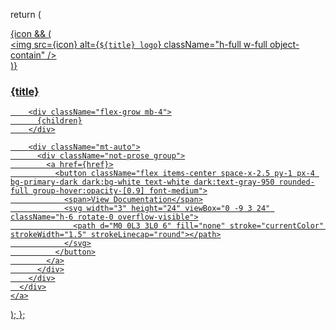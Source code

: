   return (
    <a href={href} className="block font-normal group relative my-2 ring-2 ring-transparent rounded-2xl bg-white dark:bg-background-dark border border-gray-950/10 dark:border-white/10 overflow-hidden w-full cursor-pointer hover:!border-primary dark:hover:!border-primary-light">
      <div className="px-6 py-5 relative flex flex-col h-full">
        <div className="flex flex-col items-start mb-4">
          {icon && (
            <div className="h-8 w-8 mb-3">
              <img
                src={icon}
                alt={`${title} logo`}
                className="h-full w-full object-contain"
              />
            </div>
          )}
          <h3 className="text-lg font-semibold text-gray-900 dark:text-gray-100">
            {title}
          </h3>
        </div>

        <div className="flex-grow mb-4">
          {children}
        </div>

        <div className="mt-auto">
          <div className="not-prose group">
            <a href={href}>
              <button className="flex items-center space-x-2.5 py-1 px-4 bg-primary-dark dark:bg-white text-white dark:text-gray-950 rounded-full group-hover:opacity-[0.9] font-medium">
                <span>View Documentation</span>
                <svg width="3" height="24" viewBox="0 -9 3 24" className="h-6 rotate-0 overflow-visible">
                  <path d="M0 0L3 3L0 6" fill="none" stroke="currentColor" strokeWidth="1.5" strokeLinecap="round"></path>
                </svg>
              </button>
            </a>
          </div>
        </div>
      </div>
    </a>
  );
};
